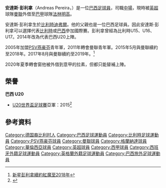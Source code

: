 {{noteTA
|G1=Football|G2=uefa|G3=laliga
|1=zh-cn:安德烈亚斯;zh-hk:安達斯;zh-tw:安德烈亞斯
|2=zh-cn:佩雷拉;zh-hk:彭利拿;zh-tw:佩雷拉
}}
{{Infobox football biography
| name           = 安達斯·彭利拿<br>Andreas Pereira
| image          = Andreas Pereira 2020.jpg
| image_size     = 
| caption        =
| fullname       = Andreas Hugo Hoelgebaum Pereira<ref>{{cite web |title=Squads for 2016/17 Premier League confirmed |url=https://www.premierleague.com/news/84136 |website=premierleague.com |publisher=Premier League |date=1 September 2016 |accessdate=16 January 2017 |archive-date=2018-06-12 |archive-url=https://web.archive.org/web/20180612142632/https://www.premierleague.com/news/84136 |dead-url=no }}</ref>
| birth_date     = {{birth date and age|1996|1|1|df=y}}
| birth_place    = {{BEL}}[[迪弗爾|迪弗爾]]
| height         = {{convert|1.77
|m|abbr=on}}<ref>{{cite web |url=http://www.premierleague.com/en-gb/players/profile.overview.html/andreas-pereira |title=Premier League Player Profile Andreas Pereira |date=2014 |publisher=Premier League |accessdate=11 December 2014 |archive-date=2015-03-28 |archive-url=https://web.archive.org/web/20150328213210/http://www.premierleague.com/en-gb/players/profile.overview.html/andreas-pereira |dead-url=yes }}</ref>
| position       = [[中場|中場]]
| currentclub = [[法林明高競賽會|法林明高]] ([[曼徹斯特聯足球俱樂部|曼聯]]外借)
| clubnumber = 18
| youthyears1    =            
| youthclubs1 = Lommel United
| youthyears2    = 2005–2011 
| youthclubs2 = [[PSV燕豪芬|PSV燕豪芬]]
| youthyears3    = 2011–2014 
| youthclubs3 = [[曼聯|曼聯]]
| years1 = 2014–| clubs1 = [[曼徹斯特聯足球俱樂部|曼聯]]| caps1 = 45| goals1 = 2<!-- LEAGUE ONLY -->
| years2 = 2016–2017| clubs2 = → [[格拉纳达足球俱乐部|格拉纳达]]（外借）| caps2 = 35| goals2 = 5
| years3 = 2017–2018| clubs3 = → [[巴伦西亚足球俱乐部|巴伦西亚]]（外借）| caps3 = 23| goals3 = 1
| years4 = 2020–2021| clubs4 = → [[拉素體育會|拉素]]（外借）| caps4 = 26| goals4 = 1
| years5 = 2021–| clubs5 = → [[法林明高競賽會|法林明高]]（外借）| caps5 = 0| goals5 =0
| nationalyears1 = 2010–2011 |nationalteam1 = 比利時U15                                             |nationalcaps1 = 7  |nationalgoals1 = 1
| nationalyears2 = 2011–2012 |nationalteam2 = 比利時U16                                             |nationalcaps2 = 9  |nationalgoals2 = 10
| nationalyears3 = 2012–2013 |nationalteam3 = {{link-en|比利時U17|Belgium national under-17 football team}} |nationalcaps3 = 11 |nationalgoals3 = 2
| nationalyears4 = 2014–2015 |nationalteam4 = {{link-en|巴西U20|Brazil national under-20 football team}}   |nationalcaps4 = 8  |nationalgoals4 = 2
| nationalyears5 = 2016–     |nationalteam5 = [[巴西23歲以下國家足球隊|巴西U23]]   |nationalcaps5 = 1  |nationalgoals5 = 1
| nationalyears6 = 2018–     |nationalteam6 = [[巴西國家足球隊|巴西]]   |nationalcaps6 = 1  |nationalgoals6 = 0
| club-update    = 2021年8月20日
| nationalteam-update = 2018年6月1日
|nickname=Tiki Taka legend <ref>{{Cite web |url=https://www.mirror.co.uk/sport/football/news/man-utds-andreas-pereira-flashes-21428465 |title=存档副本 |access-date=2020-02-21 |archive-date=2020-02-21 |archive-url=https://web.archive.org/web/20200221093452/https://www.mirror.co.uk/sport/football/news/man-utds-andreas-pereira-flashes-21428465 |dead-url=no }}</ref>
}}

'''安達斯·彭利拿'''（Andreas Pereira，{{bd|1996年|1月1日|}}）是一位[[巴西|巴西]][[足球員|足球員]]，司職[[中場|中場]]，現時被[[英超|英超]]球隊[[曼徹斯特聯足球俱樂部|曼聯]]外借至[[巴甲|巴甲]]球隊[[法林明高競賽會|法林明高]]。

安達斯·彭利拿生於[[比利時|比利時]][[迪弗爾|迪弗爾]]。他的父親{{link-en|馬高斯·彭利拿|Marcos Antônio Pereira}}也是一位巴西足球員。因此安達斯·彭利拿可以選擇代表[[比利時|比利時]]或[[巴西|巴西]]參加國際賽。彭利拿曾經為比利時U15、U16、U17。2014年改為代表巴西U20上陣。	

2005年加盟[[PSV燕豪芬|PSV燕豪芬]]青年軍，2011年轉會曼聯青年軍。2015年5月與曼聯續約至2018年。2017年8月與曼聯續約至2019年。<ref>[http://news.now.com/home/sports/player?newsId=sp12410238858 新星彭利拿續約紅魔至2018年]
</ref>

2020年夏季轉會窗他被外借到意甲的拉素，但都只能替補上陣。

==榮譽==
'''巴西 U20'''
*[[U20世界盃足球賽|U20世界盃足球賽]]亞軍：2015<ref>{{Cite web|last=Newman|first=Stuart|title=U-20 World Cup Final 2015: Brazil vs. Serbia Score and Twitter Reaction|url=https://bleacherreport.com/articles/2501610-u-20-world-cup-final-2015-brazil-vs-serbia-score-and-twitter-reaction|access-date=2021-06-04|website=Bleacher Report|language=en|archive-date=2022-05-23|archive-url=https://web.archive.org/web/20220523101855/https://bleacherreport.com/articles/2501610-u-20-world-cup-final-2015-brazil-vs-serbia-score-and-twitter-reaction}}</ref>

==參考資料==
{{reflist}}

<!--{{曼聯球員名單}}-->

{{DEFAULTSORT:Pereira, Andreas}}
[[Category:德国裔比利时人|Category:德国裔比利时人]]
[[Category:巴西足球運動員|Category:巴西足球運動員]]
[[Category:比利時足球運動員|Category:比利時足球運動員]]
[[Category:PSV燕豪芬球員|Category:PSV燕豪芬球員]]
[[Category:曼聯球員|Category:曼聯球員]]
[[Category:格蘭納達球員|Category:格蘭納達球員]]
[[Category:華倫西亞球員|Category:華倫西亞球員]]
[[Category:英超球員|Category:英超球員]]
[[Category:西甲球員|Category:西甲球員]]
[[Category:西班牙外籍足球運動員|Category:西班牙外籍足球運動員]]
[[Category:英格蘭外籍足球運動員|Category:英格蘭外籍足球運動員]]
[[Category:巴西旅外足球運動員|Category:巴西旅外足球運動員]]